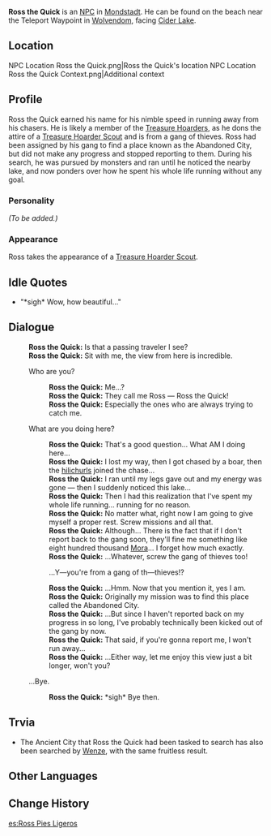{{Meta
<!-- REMOVE THIS TEMPLATE AFTER ADDING MISSING INFO -->
|missing_NPC_profile  = yes
}}
{{Character Infobox
|region           = Mondstadt
|image            = NPC Ross the Quick.png
|type             = NPC
|affiliation      = Treasure Hoarders
}}
'''Ross the Quick''' is an [[NPC]] in [[Mondstadt]]. He can be found on the beach near the Teleport Waypoint in [[Wolvendom]], facing [[Cider Lake]].

==Location==
<gallery hideaddbutton="true" captionalign="center">
NPC Location Ross the Quick.png|Ross the Quick's location
NPC Location Ross the Quick Context.png|Additional context
</gallery>

==Profile==
Ross the Quick earned his name for his nimble speed in running away from his chasers. He is likely a member of the [[Treasure Hoarders]], as he dons the attire of a [[Treasure Hoarders: Scout|Treasure Hoarder Scout]] and is from a gang of thieves. Ross had been assigned by his gang to find a place known as the Abandoned City, but did not make any progress and stopped reporting to them. During his search, he was pursued by monsters and ran until he noticed the nearby lake, and now ponders over how he spent his whole life running without any goal.

===Personality===
''(To be added.)''

===Appearance===
Ross takes the appearance of a [[Treasure Hoarders: Scout|Treasure Hoarder Scout]].

==Idle Quotes==
*{{A|VO Ross the Quick 01.ogg}} "*sigh* Wow, how beautiful..."

==Dialogue==
{{Dialogue start}}
:'''Ross the Quick:''' Is that a passing traveler I see?
:'''Ross the Quick:''' Sit with me, the view from here is incredible.
:{{DIcon}} Who are you?
::'''Ross the Quick:''' Me...?
::'''Ross the Quick:''' They call me Ross &mdash; Ross the Quick!
::'''Ross the Quick:''' Especially the ones who are always trying to catch me.
:{{DIcon}} What are you doing here?
::'''Ross the Quick:''' That's a good question... What AM I doing here...
::'''Ross the Quick:''' I lost my way, then I got chased by a boar, then the [[hilichurls]] joined the chase...
::'''Ross the Quick:''' I ran until my legs gave out and my energy was gone &mdash; then I suddenly noticed this lake...
::'''Ross the Quick:''' Then I had this realization that I've spent my whole life running... running for no reason.
::'''Ross the Quick:''' No matter what, right now I am going to give myself a proper rest. Screw missions and all that.
::'''Ross the Quick:''' Although... There is the fact that if I don't report back to the gang soon, they'll fine me something like eight hundred thousand [[Mora]]... I forget how much exactly.
::'''Ross the Quick:''' ...Whatever, screw the gang of thieves too!
::{{DIcon}} ...Y&mdash;you're from a gang of th&mdash;thieves!?
::'''Ross the Quick:''' ...Hmm. Now that you mention it, yes I am.
::'''Ross the Quick:''' Originally my mission was to find this place called the Abandoned City.
::'''Ross the Quick:''' ...But since I haven't reported back on my progress in so long, I've probably technically been kicked out of the gang by now.
::'''Ross the Quick:''' That said, if you're gonna report me, I won't run away...
::'''Ross the Quick:''' ...Either way, let me enjoy this view just a bit longer, won't you?
:{{DIcon}} ...Bye.
::'''Ross the Quick:''' *sigh* Bye then.
{{Dialogue end}}

==Trvia==
* The Ancient City that Ross the Quick had been tasked to search has also been searched by [[Wenze]], with the same fruitless result.

==Other Languages==
{{Other Languages|default_hidden=1
|en      = Ross the Quick
|zhs     = 快腿罗斯
|zhs_rm  = Kuàituǐ Luósī
|zht     = 快腿羅斯
|zht_rm  = Kuàituǐ Luósī
<!-- |zh_tl   = Fast Legs Ross -->
|ja      = 早足のロス
|ja_rm   = Hayaashi no Rosu
|ko      = 빠른 발 로스
|ko_rm   = Ppareun Bal Roseu
|es      = Ross Pies Ligeros
|fr      = Ross la Flèche
|ru      = Быстрый Росс
|th      = Ross the Quick
|vi      = Ross Chạy Nhanh
|de      = Flotter Ross
|id      = Ross the Quick
|pt      = Ross, o Veloz
}}

==Change History==
{{Change History|1.0}}

[[es:Ross Pies Ligeros]]